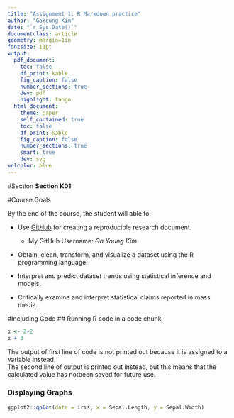 ```yaml
---
title: "Assignment 1: R Markdown practice"
author: "GaYoung Kim"
date: "`r Sys.Date()`"
documentclass: article
geometry: margin=1in
fontsize: 11pt
output:
  pdf_document:
    toc: false
    df_print: kable
    fig_caption: false
    number_sections: true
    dev: pdf
    highlight: tango
  html_document:
    theme: paper
    self_contained: true
    toc: false
    df_print: kable
    fig_caption: false
    number_sections: true
    smart: true
    dev: svg
urlcolor: blue
---
```


<!-- Write your Markdown below this line -->

#Section
**Section K01**

#Course Goals

By the end of the course, the student will able to:  

* Use [GitHub](www.github.com) for creating a reproducible research document.  

    - My GitHub Username: _Ga Young Kim_  

* Obtain, clean, transform, and visualize a dataset using the R programming language. 

* Interpret and predict dataset trends using statistical inference and models.  

* Critically examine and interpret statistical claims reported in mass media.  

#Including Code
## Running R code in a code chunk  
```r
x <- 2+2
x + 3
```
The output of first line of code is not printed out because it is assigned to a variable instead.  
The second line of output is printed out instead, but this means that the calculated value has notbeen saved for future use.

### Displaying Graphs
```r
ggplot2::qplot(data = iris, x = Sepal.Length, y = Sepal.Width)
```




  




